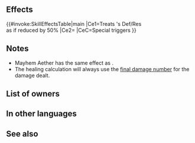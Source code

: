 {{Special
|tagid=SID_暴の天空
|charge=4
|effect=During combat, treats foe's Def/Res as if reduced by 50%. Restores HP = 50% of damage dealt.
|cost=500
|exclusive=1
|required=Sol;Luna
|canUseMove={{MoveList|all}}
|canUseWeapon={{WeaponList|exclude=Staff}}
|properties=random_owner,offensive_special
}}
==Effects==
{{#invoke:SkillEffectsTable|main
|Ce1=Treats {{Tgt|foe}}'s Def/Res<br>as if reduced by 50%
|Ce2={{Eft|Heal|50% of damage dealt}}
|CeC=Special triggers
}}
==Notes==
* Mayhem Aether has the same effect as {{St|Aether}}.
* The healing calculation will always use the [[Damage calculation#Final Damage calculation|final damage number]] for the damage dealt.
{{CombatHPRecovery}}
==List of owners==
{{Skill Hero List}}
==In other languages==
{{OtherLanguages
|english=Mayhem Aether
|japanese=暴の天空
|german=Chaos-Äther
|spanishEU=Éter voraz
|spanishLA=Éter voraz
|french=Éther déchaîné
|italian=Etere irrequieto
|chineseTW=狂暴天空
|portuguese=Éter inquieto
}}
==See also==
{{See also skills|cond=SCategory='special' AND Exclusive='1' AND Description LIKE '%Restores HP = __% of damage dealt%'}}
{{Specials Navbox}}